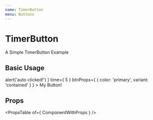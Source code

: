 ```yaml
---
name: TimerButton
menu: Buttons
---
```



# TimerButton

A Simple TimerButton Example 

## Basic Usage
<Playground>
  <div>
    <TimerButton
      onClick={ () => alert('auto clicked!') }
      time={ 5 }
      btnProps={ {
        color: 'primary',
        variant: 'contained'
      } }
      >
      My Button!
    </TimerButton>
  </div>
</Playground>

## Props

<PropsTable of={ ComponentWithProps } />
